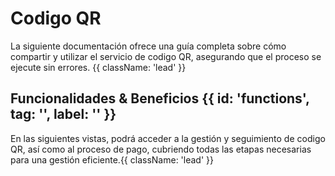 

<HeroPattern />

# Codigo QR
La siguiente documentación ofrece una guía completa sobre cómo compartir y utilizar el servicio de codigo QR, asegurando que el proceso se ejecute sin errores. {{ className: 'lead' }}
## Funcionalidades & Beneficios {{ id: 'functions', tag: '', label: '' }}

<BenefitsIntroductionQr/>

En las siguientes vistas, podrá acceder a la gestión y seguimiento de codigo QR, así como al proceso de pago, cubriendo todas las etapas necesarias para una gestión eficiente.{{ className: 'lead' }}
